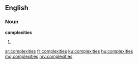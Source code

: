 ==English==

===Noun===
'''complexities'''

# {{plural of|complexity}}

[[ar:complexities]]
[[fr:complexities]]
[[ku:complexities]]
[[hu:complexities]]
[[mg:complexities]]
[[my:complexities]]